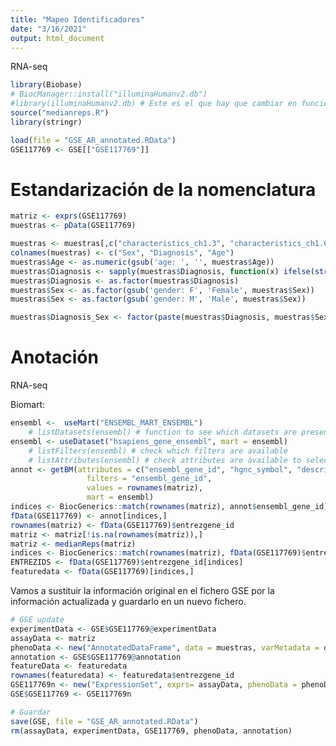 ```yaml
---
title: "Mapeo Identificadores"
date: "3/16/2021"
output: html_document
---
```


RNA-seq

```r
library(Biobase)
# BiocManager::install("illuminaHumanv2.db")
#library(illuminaHumanv2.db) # Este es el que hay que cambiar en función de la plataforma
source("medianreps.R")
library(stringr)
```

```r
load(file = "GSE_AR_annotated.RData")
GSE117769 <- GSE[["GSE117769"]]
```

# Estandarización de la nomenclatura

```r
matriz <- exprs(GSE117769)
muestras <- pData(GSE117769)

muestras <- muestras[,c("characteristics_ch1.3", "characteristics_ch1.6", "characteristics_ch1.4")]
colnames(muestras) <- c("Sex", "Diagnosis", "Age")
muestras$Age <- as.numeric(gsub('age: ', '', muestras$Age))
muestras$Diagnosis <- sapply(muestras$Diagnosis, function(x) ifelse(str_detect(x, ".*Healthy.*"), "Control", "RA"))
muestras$Diagnosis <- as.factor(muestras$Diagnosis)
muestras$Sex <- as.factor(gsub('gender: F', 'Female', muestras$Sex))
muestras$Sex <- as.factor(gsub('gender: M', 'Male', muestras$Sex))
```

```r
muestras$Diagnosis_Sex <- factor(paste(muestras$Diagnosis, muestras$Sex, sep = "_"))
```

# Anotación

RNA-seq

Biomart:

```r
ensembl <-  useMart("ENSEMBL_MART_ENSEMBL")
    # listDatasets(ensembl) # function to see which datasets are present in ensembl
ensembl <- useDataset("hsapiens_gene_ensembl", mart = ensembl)
    # listFilters(ensembl) # check which filters are available
    # listAttributes(ensembl) # check attributes are available to select
annot <- getBM(attributes = c("ensembl_gene_id", "hgnc_symbol", "description", "entrezgene_id"),
                 filters = "ensembl_gene_id",
                 values = rownames(matriz),
                 mart = ensembl)
indices <- BiocGenerics::match(rownames(matriz), annot$ensembl_gene_id)
fData(GSE117769) <- annot[indices,]
rownames(matriz) <- fData(GSE117769)$entrezgene_id
matriz <- matriz[!is.na(rownames(matriz)),]
matriz <- medianReps(matriz)
indices <- BiocGenerics::match(rownames(matriz), fData(GSE117769)$entrezgene_id)
ENTREZIDS <- fData(GSE117769)$entrezgene_id[indices]
featuredata <- fData(GSE117769)[indices,]
```

Vamos a sustituir la información original en el fichero GSE por la información actualizada y guardarlo en un nuevo fichero.

```r
# GSE update
experimentData <- GSE$GSE117769@experimentData
assayData <- matriz
phenoData <- new("AnnotatedDataFrame", data = muestras, varMetadata = data.frame(labelDescription = rep(NA, ncol(muestras)), row.names = colnames(muestras)))
annotation <- GSE$GSE117769@annotation
featureData <- featuredata
rownames(featuredata) <- featuredata$entrezgene_id
GSE117769n <- new("ExpressionSet", exprs= assayData, phenoData = phenoData, experimentData = experimentData, annotation = annotation, featureData = as(featuredata, "AnnotatedDataFrame"))
GSE$GSE117769 <- GSE117769n

# Guardar
save(GSE, file = "GSE_AR_annotated.RData")
rm(assayData, experimentData, GSE117769, phenoData, annotation)
```
